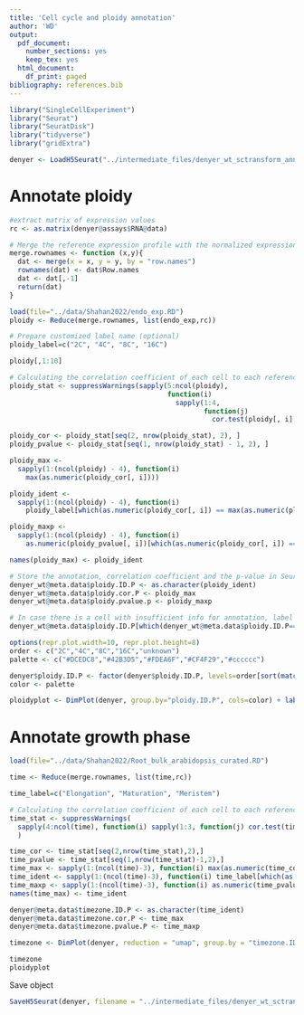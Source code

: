 ```yaml
---
title: 'Cell cycle and ploidy annotation'
author: 'WD'
output:
  pdf_document:
    number_sections: yes
    keep_tex: yes
  html_document:
    df_print: paged
bibliography: references.bib
---
```


```r
library("SingleCellExperiment")
library("Seurat")
library("SeuratDisk")
library("tidyverse")
library("gridExtra")
```

```r
denyer <- LoadH5Seurat("../intermediate_files/denyer_wt_sctransform_annotated.h5seurat")
```

# Annotate ploidy

```r
#extract matrix of expression values
rc <- as.matrix(denyer@assays$RNA@data)
```

```r
# Merge the reference expression profile with the normalized expression matrix of our sample  
merge.rownames <- function (x,y){
  dat <- merge(x = x, y = y, by = "row.names")
  rownames(dat) <- dat$Row.names
  dat <- dat[,-1]
  return(dat)
}

load(file="../data/Shahan2022/endo_exp.RD")
ploidy <- Reduce(merge.rownames, list(endo_exp,rc))
```

```r
# Prepare customized label name (optional)
ploidy_label=c("2C", "4C", "8C", "16C")

ploidy[,1:10]
```


```r
# Calculating the correlation coefficient of each cell to each reference expression profile and annotate the cell as the label that it has the highest correlation coefficient with.  
ploidy_stat <- suppressWarnings(sapply(5:ncol(ploidy),
                                       function(i)
                                         sapply(1:4,
                                                function(j)
                                                  cor.test(ploidy[, i], ploidy[, j], method = "pearson")[c(3, 4)])))

ploidy_cor <- ploidy_stat[seq(2, nrow(ploidy_stat), 2), ]
ploidy_pvalue <- ploidy_stat[seq(1, nrow(ploidy_stat) - 1, 2), ]

ploidy_max <-
  sapply(1:(ncol(ploidy) - 4), function(i)
    max(as.numeric(ploidy_cor[, i])))

ploidy_ident <-
  sapply(1:(ncol(ploidy) - 4), function(i)
    ploidy_label[which(as.numeric(ploidy_cor[, i]) == max(as.numeric(ploidy_cor[, i])))])

ploidy_maxp <-
  sapply(1:(ncol(ploidy) - 4), function(i)
    as.numeric(ploidy_pvalue[, i])[which(as.numeric(ploidy_cor[, i]) == max(as.numeric(ploidy_cor[, i])))])

names(ploidy_max) <- ploidy_ident
```


```r
# Store the annotation, correlation coefficient and the p-value in Seurat object
denyer_wt@meta.data$ploidy.ID.P <- as.character(ploidy_ident)
denyer_wt@meta.data$ploidy.cor.P <- ploidy_max
denyer_wt@meta.data$ploidy.pvalue.p <- ploidy_maxp

# In case there is a cell with insufficient info for annotation, label them as unknown
denyer_wt@meta.data$ploidy.ID.P[which(denyer_wt@meta.data$ploidy.ID.P=="character(0)")]="unknown"
```

```r
options(repr.plot.width=10, repr.plot.height=8)
order <- c("2C","4C","8C","16C","unknown")
palette <- c("#DCEDC8","#42B3D5","#FDEA6F","#CF4F29","#cccccc")

denyer$ploidy.ID.P <- factor(denyer$ploidy.ID.P, levels=order[sort(match(unique(denyer$ploidy.ID.P), order))])
color <- palette

ploidyplot <- DimPlot(denyer, group.by="ploidy.ID.P", cols=color) + labs(x = "", y = "", title = "Ploidy levels")
```


# Annotate growth phase

```r
load(file="../data/Shahan2022/Root_bulk_arabidopsis_curated.RD")
```


```r
time <- Reduce(merge.rownames, list(time,rc))
```

```r
time_label=c("Elongation", "Maturation", "Meristem")
```

```r
# Calculating the correlation coefficient of each cell to each reference expression profile and annotate the cell as the label that it has the highest correlation coefficient with.  
time_stat <- suppressWarnings(
  sapply(4:ncol(time), function(i) sapply(1:3, function(j) cor.test(time[,i],time[,j],method = "pearson")[c(3,4)]))
  )

time_cor <- time_stat[seq(2,nrow(time_stat),2),]
time_pvalue <- time_stat[seq(1,nrow(time_stat)-1,2),]
time_max <- sapply(1:(ncol(time)-3), function(i) max(as.numeric(time_cor[,i])))
time_ident <- sapply(1:(ncol(time)-3), function(i) time_label[which(as.numeric(time_cor[,i])==max(as.numeric(time_cor[,i])))])
time_maxp <- sapply(1:(ncol(time)-3), function(i) as.numeric(time_pvalue[,i])[which(as.numeric(time_cor[,i])==max(as.numeric(time_cor[,i])))])
names(time_max) <- time_ident
```

```r
denyer@meta.data$timezone.ID.P <- as.character(time_ident)
denyer@meta.data$timezone.cor.P <- time_max
denyer@meta.data$timezone.pvalue.P <- time_maxp
```

```r
timezone <- DimPlot(denyer, reduction = "umap", group.by = "timezone.ID.P")+ggtitle("Correlation-based timezone annotation")
```

```r
timezone
ploidyplot
```

Save object 

```r
SaveH5Seurat(denyer, filename = "../intermediate_files/denyer_wt_sctransform_annotated.h5seurat")
```




